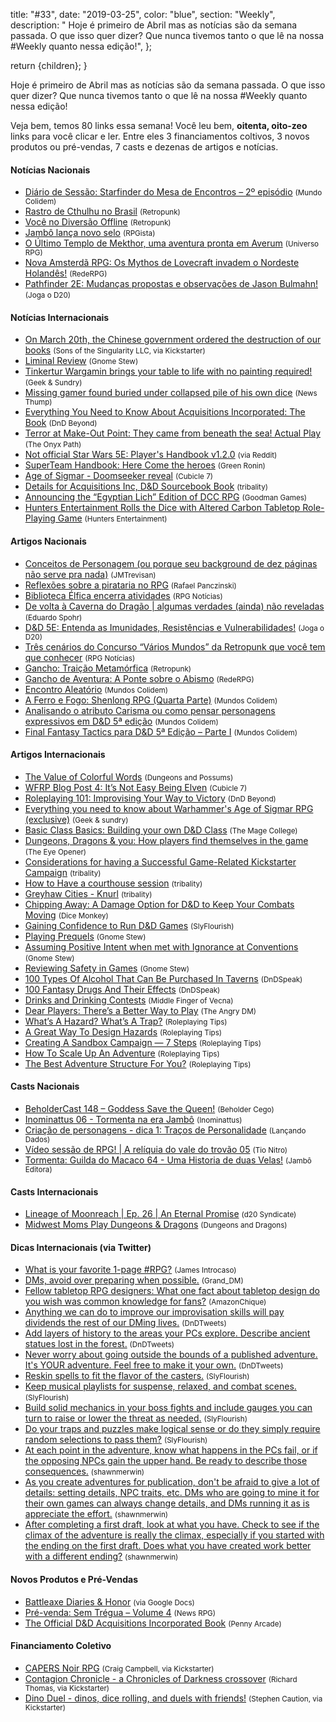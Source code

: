 
  title: "#33",
  date: "2019-03-25",
  color: "blue",
  section: "Weekly",
  description:
    "    Hoje é primeiro de Abril mas as notícias são da semana passada. O que isso quer dizer? Que nunca tivemos tanto o que lê na nossa #Weekly quanto nessa edição!",
};

  return <InternalLayout meta={meta}>{children}</InternalLayout>;
}

Hoje é primeiro de Abril mas as notícias são da semana passada. O que isso quer dizer? Que nunca tivemos tanto o que lê na nossa #Weekly quanto nessa edição!

Veja bem, temos 80 links essa semana! Você leu bem, <strong>oitenta, oito-zeo</strong> links para você clicar e ler. Entre eles 3 financiamentos coltivos, 3 novos produtos ou pré-vendas, 7 casts e dezenas de artigos e notícias.

#### Notícias Nacionais

- [Diário de Sessão: Starfinder do Mesa de Encontros – 2º episódio] <small>(Mundo Colidem)</small>
- [Rastro de Cthulhu no Brasil] <small>(Retropunk)</small>
- [Você no Diversão Offline] <small>(Retropunk)</small>
- [Jambô lança novo selo] <small>(RPGista)</small>
- [O Último Templo de Mekthor, uma aventura pronta em Averum] <small>(Universo RPG)</small>
- [Nova Amsterdã RPG: Os Mythos de Lovecraft invadem o Nordeste Holandês!] <small>(RedeRPG)</small>
- [Pathfinder 2E: Mudanças propostas e observações de Jason Bulmahn!] <small>(Joga o D20)</small>

#### Notícias Internacionais

- [On March 20th, the Chinese government ordered the destruction of our books] <small>(Sons of the Singularity LLC, via Kickstarter)</small>
- [Liminal Review] <small>(Gnome Stew)</small>
- [Tinkertur Wargamin brings your table to life with no painting required!] <small>(Geek & Sundry)</small>
- [Missing gamer found buried under collapsed pile of his own dice] <small>(News Thump)</small>
- [Everything You Need to Know About Acquisitions Incorporated: The Book] <small>(DnD Beyond)</small>
- [Terror at Make-Out Point: They came from beneath the sea! Actual Play] <small>(The Onyx Path)</small>
- [Not official Star Wars 5E: Player's Handbook v1.2.0] <small>(via Reddit)</small>
- [SuperTeam Handbook: Here Come the heroes] <small>(Green Ronin)</small>
- [Age of Sigmar - Doomseeker reveal] <small>(Cubicle 7)</small>
- [Details for Acquisitions Inc, D&D Sourcebook Book] <small>(tribality)</small>
- [Announcing the “Egyptian Lich” Edition of DCC RPG] <small>(Goodman Games)</small>
- [Hunters Entertainment Rolls the Dice with Altered Carbon Tabletop Role-Playing Game] <small>(Hunters Entertainment)</small>

#### Artigos Nacionais

- [Conceitos de Personagem (ou porque seu background de dez páginas não serve pra nada)] <small>(JMTrevisan)</small>
- [Reflexões sobre a pirataria no RPG] <small>(Rafael Panczinski)</small>
- [Biblioteca Élfica encerra atividades] <small>(RPG Notícias)</small>
- [De volta à Caverna do Dragão | algumas verdades (ainda) não reveladas] <small>(Eduardo Spohr)</small>
- [D&D 5E: Entenda as Imunidades, Resistências e Vulnerabilidades!] <small>(Joga o D20)</small>
- [Três cenários do Concurso “Vários Mundos” da Retropunk que você tem que conhecer] <small>(RPG Notícias)</small>
- [Gancho: Traição Metamórfica] <small>(Retropunk)</small>
- [Gancho de Aventura: A Ponte sobre o Abismo] <small>(RedeRPG)</small>
- [Encontro Aleatório] <small>(Mundos Colidem)</small>
- [A Ferro e Fogo: Shenlong RPG (Quarta Parte)] <small>(Mundos Colidem)</small>
- [Analisando o atributo Carisma ou como pensar personagens expressivos em D&D 5ª edição] <small>(Mundos Colidem)</small>
- [Final Fantasy Tactics para D&D 5ª Edição – Parte I] <small>(Mundos Colidem)</small>

#### Artigos Internacionais

- [The Value of Colorful Words] <small>(Dungeons and Possums)</small>
- [WFRP Blog Post 4: It’s Not Easy Being Elven] <small>(Cubicle 7)</small>
- [Roleplaying 101: Improvising Your Way to Victory] <small>(DnD Beyond)</small>
- [Everything you need to know about Warhammer's Age of Sigmar RPG (exclusive)] <small>(Geek & sundry)</small>
- [Basic Class Basics: Building your own D&D Class] <small>(The Mage College)</small>
- [Dungeons, Dragons & you: How players find themselves in the game] <small>(The Eye Opener)</small>
- [Considerations for having a Successful Game-Related Kickstarter Campaign] <small>(tribality)</small>
- [How to Have a courthouse session] <small>(tribality)</small>
- [Greyhaw Cities - Knurl] <small>(tribality)</small>
- [Chipping Away: A Damage Option for D&D to Keep Your Combats Moving] <small>(Dice Monkey)</small>
- [Gaining Confidence to Run D&D Games] <small>(SlyFlourish)</small>
- [Playing Prequels] <small>(Gnome Stew)</small>
- [Assuming Positive Intent when met with Ignorance at Conventions] <small>(Gnome Stew)</small>
- [Reviewing Safety in Games] <small>(Gnome Stew)</small>
- [100 Types Of Alcohol That Can Be Purchased In Taverns] <small>(DnDSpeak)</small>
- [100 Fantasy Drugs And Their Effects] <small>(DnDSpeak)</small>
- [Drinks and Drinking Contests] <small>(Middle Finger of Vecna)</small>
- [Dear Players: There’s a Better Way to Play] <small>(The Angry DM)</small>
- [What’s A Hazard? What’s A Trap?] <small>(Roleplaying Tips)</small>
- [A Great Way To Design Hazards] <small>(Roleplaying Tips)</small>
- [Creating A Sandbox Campaign — 7 Steps] <small>(Roleplaying Tips)</small>
- [How To Scale Up An Adventure] <small>(Roleplaying Tips)</small>
- [The Best Adventure Structure For You?] <small>(Roleplaying Tips)</small>

#### Casts Nacionais

- [BeholderCast 148 – Goddess Save the Queen!] <small>(Beholder Cego)</small>
- [Inominattus 06 - Tormenta na era Jambô] <small>(Inominattus)</small>
- [Criação de personagens - dica 1: Traços de Personalidade] <small>(Lançando Dados)</small>
- [Vídeo sessão de RPG! | A relíquia do vale do trovão 05] <small>(Tio Nitro)</small>
- [Tormenta: Guilda do Macaco 64 - Uma Historia de duas Velas!] <small>(Jambô Editora)</small>

#### Casts Internacionais

- [Lineage of Moonreach | Ep. 26 | An Eternal Promise] <small>(d20 Syndicate)</small>
- [Midwest Moms Play Dungeons & Dragons] <small>(Dungeons and Dragons)</small>

#### Dicas Internacionais (via Twitter)

- [What is your favorite 1-page #RPG?] <small>(James Introcaso)</small>
- [DMs, avoid over preparing when possible.] <small>(Grand_DM)</small>
- [Fellow tabletop RPG designers: What one fact about tabletop design do you wish was common knowledge for fans?] <small>(AmazonChique)</small>
- [Anything we can do to improve our improvisation skills will pay dividends the rest of our DMing lives.] <small>(DnDTweets)</small>
- [Add layers of history to the areas your PCs explore. Describe ancient statues lost in the forest.] <small>(DnDTweets)</small>
- [Never worry about going outside the bounds of a published adventure. It's YOUR adventure. Feel free to make it your own.] <small>(DnDTweets)</small>
- [Reskin spells to fit the flavor of the casters.] <small>(SlyFlourish)</small>
- [Keep musical playlists for suspense, relaxed, and combat scenes.] <small>(SlyFlourish)</small>
- [Build solid mechanics in your boss fights and include gauges you can turn to raise or lower the threat as needed.] <small>(SlyFlourish)</small>
- [Do your traps and puzzles make logical sense or do they simply require random selections to pass them?] <small>(SlyFlourish)</small>
- [At each point in the adventure, know what happens in the PCs fail, or if the opposing NPCs gain the upper hand. Be ready to describe those consequences.] <small>(shawnmerwin)</small>
- [As you create adventures for publication, don't be afraid to give a lot of details: setting details, NPC traits, etc. DMs who are going to mine it for their own games can always change details, and DMs running it as is appreciate the effort.] <small>(shawnmerwin)</small>
- [After completing a first draft, look at what you have. Check to see if the climax of the adventure is really the climax, especially if you started with the ending on the first draft. Does what you have created work better with a different ending?] <small>(shawnmerwin)</small>

#### Novos Produtos e Pré-Vendas

- [Battleaxe Diaries & Honor] <small>(via Google Docs)</small>
- [Pré-venda: Sem Trégua – Volume 4] <small>(News RPG)</small>
- [The Official D&D Acquisitions Incorporated Book] <small>(Penny Arcade)</small>

#### Financiamento Coletivo

- [CAPERS Noir RPG] <small>(Craig Campbell, via Kickstarter)</small>
- [Contagion Chronicle - a Chronicles of Darkness crossover] <small>(Richard Thomas, via Kickstarter)</small>
- [Dino Duel - dinos, dice rolling, and duels with friends!] <small>(Stephen Caution, via Kickstarter)</small>

[diário de sessão: starfinder do mesa de encontros – 2º episódio]: https://www.mundoscolidem.com.br/diario-de-sessao-starfinder-2/
[rastro de cthulhu no brasil]: http://retropunk.net/editora/rastro-de-cthulhu-no-brasil/
[você no diversão offline]: http://retropunk.net/editora/voce-no-diversao-offline/
[jambô lança novo selo]: http://rpgista.com.br/2019/03/29/jambo-lanca-novo-selo/
[o último templo de mekthor, uma aventura pronta em averum]: https://universorpg.com/espada-e-magia/aventuras/o-ultimo-templo-de-mekthor-uma-aventura-pronta-em-averum/
[nova amsterdã rpg: os mythos de lovecraft invadem o nordeste holandês!]: https://www.rederpg.com.br/2019/03/29/nova-amsterda-rpg-os-mythos-de-lovecraft-invadem-o-nordeste-holandes/
[pathfinder 2e: mudanças propostas e observações de jason bulmahn!]: https://jogaod20.blogspot.com/2019/03/mudancas-pathfinder2e.html
[on march 20th, the chinese government ordered the destruction of our books]: https://www.kickstarter.com/projects/1918458549/the-sassoon-files/posts/2455655
[liminal review]: https://gnomestew.com/liminal-review/
[tinkertur wargamin brings your table to life with no painting required!]: https://geekandsundry.com/tinkerturf-wargaming-terrain-table-top-painting/
[missing gamer found buried under collapsed pile of his own dice]: https://newsthump.com/2019/03/27/missing-gamer-found-buried-under-collapsed-pile-of-his-own-dice/
[everything you need to know about acquisitions incorporated: the book]: https://www.dndbeyond.com/posts/459-everything-you-need-to-know-about-acquisitions
[terror at make-out point: they came from beneath the sea! actual play]: http://theonyxpath.com/terror-at-make-out-point-they-came-from-beneath-the-sea-actual-play/
[not official star wars 5e: player's handbook v1.2.0]: https://www.reddit.com/r/dndnext/comments/8zkfhk/star_wars_5e_players_handbook_v120/
[superteam handbook: here come the heroes]: https://greenronin.com/blog/2019/03/25/superteam-handbook-here-come-the-heroes/
[age of sigmar - doomseeker reveal]: http://cubicle7.co.uk/age-of-sigmar-doomseeker-reveal/
[details for acquisitions inc, d&d sourcebook book]: https://www.tribality.com/2019/03/28/details-for-acquisitions-inc-dd-sourcebook-book/
[announcing the “egyptian lich” edition of dcc rpg]: http://goodman-games.com/blog/2019/03/31/announcing-the-egyptian-lich-edition-of-dcc-rpg/
[hunters entertainment rolls the dice with altered carbon tabletop role-playing game]: https://www.huntersentertainment.com/single-post/2019/03/30/Hunters-Entertainment-Rolls-the-Dice-with-Altered-Carbon-Tabletop-Role-Playing-Game
[conceitos de personagem (ou porque seu background de dez páginas não serve pra nada)]: https://jmtrevisan.net/2019/03/25/conceitos-de-personagem-ou-porque-seu-background-de-dez-paginas-nao-serve-pra-nada/
[reflexões sobre a pirataria no rpg]: https://medium.com/@panczinski/reflex%C3%B5es-sobre-a-pirataria-no-rpg-bc10b37afeb3
[biblioteca élfica encerra atividades]: https://medium.com/rpgnoticias/biblioteca-élfica-encerra-atividades-1193c743bfae
[de volta à caverna do dragão | algumas verdades (ainda) não reveladas]: https://medium.com/duduspohr/de-volta-%C3%A0-caverna-do-drag%C3%A3o-algumas-verdades-ainda-n%C3%A3o-reveladas-ee64ba5d38ec
[d&d 5e: entenda as imunidades, resistências e vulnerabilidades!]: https://jogaod20.blogspot.com/2019/03/5e-imunidade-resistencia-vulnerabilidade.html
[três cenários do concurso “vários mundos” da retropunk que você tem que conhecer]: https://medium.com/rpgnoticias/tr%C3%AAs-cen%C3%A1rios-do-concurso-v%C3%A1rios-mundos-da-retropunk-que-voc%C3%AA-tem-que-conhecer-5a2e11041358
[gancho: traição metamórfica]: http://retropunk.net/editora/gancho-traicao-metamorfica/
[gancho de aventura: a ponte sobre o abismo]: https://www.rederpg.com.br/2019/03/26/gancho-de-aventura-a-ponte-sobre-o-abismo/
[encontro aleatório]: https://www.mundoscolidem.com.br/encontro-aleatorio/
[a ferro e fogo: shenlong rpg (quarta parte)]: https://www.mundoscolidem.com.br/shenlong-rpg-habilidades/
[analisando o atributo carisma ou como pensar personagens expressivos em d&d 5ª edição]: https://www.mundoscolidem.com.br/analisando-carisma/
[final fantasy tactics para d&d 5ª edição – parte i]: https://www.mundoscolidem.com.br/final-fantasy-tactics-dd-5ed-parte-i/
[the value of colorful words]: https://dungeonspossums.blogspot.com/2019/03/the-value-of-colorful-words.html
[wfrp blog post 4: it’s not easy being elven]: http://cubicle7.co.uk/wfrp-blog-post-4-its-not-easy-being-elven/
[roleplaying 101: improvising your way to victory]: https://www.dndbeyond.com/posts/458-roleplaying-101-improvising-your-way-to-victory
[everything you need to know about warhammer's age of sigmar rpg (exclusive)]: https://geekandsundry.com/everything-you-need-to-know-about-warhammers-age-of-sigmar-rpg-exclusive/
[basic class basics: building your own d&d class]: https://themagecollege.com/2019/03/29/base-class-basics-building-your-own-dd-class/
[dungeons, dragons & you: how players find themselves in the game]: https://theeyeopener.com/2019/03/dungeons-dragons-you-how-players-find-themselves-in-the-game/
[considerations for having a successful game-related kickstarter campaign]: https://www.tribality.com/2019/03/25/considerations-for-having-a-successful-game-related-kickstarter-campaign/
[how to have a courthouse session]: https://www.tribality.com/2019/03/26/how-to-have-a-courthouse-session/
[greyhaw cities - knurl]: https://www.tribality.com/2019/03/27/greyhawk-cities-knurl/
[chipping away: a damage option for d&d to keep your combats moving]: http://www.dicemonkey.net/2019/03/26/chipping-away-a-damage-option-for-dd-to-keep-your-combats-moving/
[gaining confidence to run d&d games]: http://slyflourish.com/gaining_confidence_to_run_dnd.html
[playing prequels]: https://gnomestew.com/playing-prequels/
[assuming positive intent when met with ignorance at conventions]: https://gnomestew.com/assuming-positive-intent-when-met-with-ignorance-at-conventions/
[reviewing safety in games]: https://gnomestew.com/reviewing-safety-in-games/
[100 types of alcohol that can be purchased in taverns]: http://dndspeak.com/2019/03/100-types-of-alcohol-that-can-be-purchased-in-taverns/
[100 fantasy drugs and their effects]: http://dndspeak.com/2019/03/100-fantasy-drugs-and-their-effects/
[drinks and drinking contests]: https://mfov.magehandpress.com/2019/03/drinks-and-drinking-contests.html
[dear players: there’s a better way to play]: https://theangrygm.com/dear-players-a-better-way/
[what’s a hazard? what’s a trap?]: https://www.roleplayingtips.com/campaigns/whats-a-hazard-whats-a-trap/
[a great way to design hazards]: https://www.roleplayingtips.com/campaigns/a-great-way-to-design-hazards/
[creating a sandbox campaign — 7 steps]: https://www.roleplayingtips.com/campaigns/creating-a-sandbox-campaign-7-steps/
[how to scale up an adventure]: https://www.roleplayingtips.com/campaigns/how-to-scale-up-an-adventure/
[the best adventure structure for you?]: https://www.roleplayingtips.com/campaigns/the-best-adventure-structure-for-you/
[beholdercast 148 – goddess save the queen!]: http://podcast.beholdercego.com/beholdercast-148-goddess-save-the-queen/
[inominattus 06 - tormenta na era jambô]: https://www.youtube.com/watch?v=5m4_F5LvI-E
[criação de personagens - dica 1: traços de personalidade]: https://anchor.fm/lancandoplay/episodes/Criao-de-personagens---dica-1-manias-e3if5o
[vídeo sessão de rpg! | a relíquia do vale do trovão 05]: https://newtonrocha.wordpress.com/2019/03/26/video-sessao-de-rpg-a-reliquia-do-vale-do-trovao-05-jornada-para-ryanon-11-legiao-old-dragon-rpg-nitrosessions-12-rpg/
[tormenta: guilda do macaco 64 - uma historia de duas velas!]: https://www.youtube.com/watch?v=EPzlXG1Cz1Y
[lineage of moonreach | ep. 26 | an eternal promise]: https://www.d20syndicate.com/listen/episode/d3d24a7b/lineage-of-moonreach-or-ep-26-or-an-eternal-promise
[midwest moms play dungeons & dragons]: https://www.youtube.com/watch?v=LASZLTAp0wE
[what is your favorite 1-page #rpg?]: https://twitter.com/JamesIntrocaso/status/1110182494312284160
[dms, avoid over preparing when possible.]: https://twitter.com/Grand_DM/status/1111266958698262528
[fellow tabletop rpg designers: what one fact about tabletop design do you wish was common knowledge for fans?]: https://twitter.com/AmazonChique/status/1111647779502219265
[anything we can do to improve our improvisation skills will pay dividends the rest of our dming lives.]: https://twitter.com/DnDTweets/status/1110963194590310403
[add layers of history to the areas your pcs explore. describe ancient statues lost in the forest.]: https://twitter.com/DnDTweets/status/1112050358082256902
[never worry about going outside the bounds of a published adventure. it's your adventure. feel free to make it your own.]: https://twitter.com/DnDTweets/status/1112412748015652866
[reskin spells to fit the flavor of the casters.]: https://twitter.com/SlyFlourish/status/1110195298507341825
[keep musical playlists for suspense, relaxed, and combat scenes.]: https://twitter.com/SlyFlourish/status/1110572595462721542
[build solid mechanics in your boss fights and include gauges you can turn to raise or lower the threat as needed.]: https://twitter.com/SlyFlourish/status/1111297458116706305
[do your traps and puzzles make logical sense or do they simply require random selections to pass them?]: https://twitter.com/SlyFlourish/status/1111674991156830209
[at each point in the adventure, know what happens in the pcs fail, or if the opposing npcs gain the upper hand. be ready to describe those consequences.]: https://twitter.com/shawnmerwin/status/1110953347656413187
[as you create adventures for publication, don't be afraid to give a lot of details: setting details, npc traits, etc. dms who are going to mine it for their own games can always change details, and dms running it as is appreciate the effort.]: https://twitter.com/shawnmerwin/status/1110555855773155328
[after completing a first draft, look at what you have. check to see if the climax of the adventure is really the climax, especially if you started with the ending on the first draft. does what you have created work better with a different ending?]: https://twitter.com/shawnmerwin/status/1110229569292959747
[battleaxe diaries & honor]: https://docs.google.com/document/d/1fXSOROQ3IYl6kpf5V7ZPWziaA1mLwkF4WWv4TER2tZU/edit
[pré-venda: sem trégua – volume 4]: https://newsrpg.wordpress.com/2019/03/30/pre-venda-sem-tregua-volume-4/
[the official d&d acquisitions incorporated book]: https://store.penny-arcade.com/products/the-official-d-d-acquisitions-incorporated-book
[capers noir rpg]: https://www.kickstarter.com/projects/1582756696/capers-noir-rpg
[contagion chronicle - a chronicles of darkness crossover]: https://www.kickstarter.com/projects/200664283/contagion-chronicle-a-chronicles-of-darkness-cross
[dino duel - dinos, dice rolling, and duels with friends!]: https://www.kickstarter.com/projects/caution/dino-duel-a-card-game-with-dice-dinos-and-extincti

